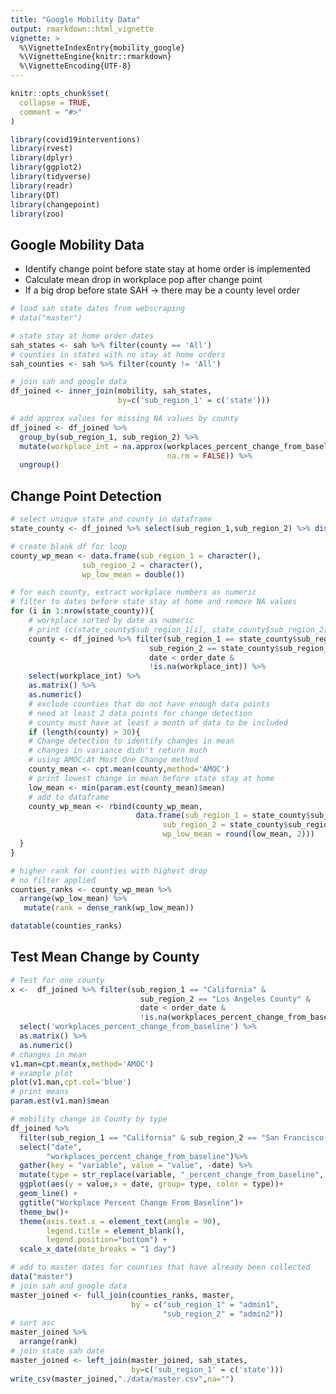 ```yaml
---
title: "Google Mobility Data"
output: rmarkdown::html_vignette
vignette: >
  %\VignetteIndexEntry{mobility_google}
  %\VignetteEngine{knitr::rmarkdown}
  %\VignetteEncoding{UTF-8}
---
```


```r
knitr::opts_chunk$set(
  collapse = TRUE,
  comment = "#>"
)
```

```r
library(covid19interventions)
library(rvest)
library(dplyr)
library(ggplot2)
library(tidyverse)
library(readr)
library(DT)
library(changepoint)
library(zoo)
```

## Google Mobility Data
- Identify change point before state stay at home order is implemented
- Calculate mean drop in workplace pop after change point
- If a big drop before state SAH -> there may be a county level order
```r
# load sah state dates from webscraping
# data("master")

# state stay at home order dates
sah_states <- sah %>% filter(county == 'All')
# counties in states with no stay at home orders
sah_counties <- sah %>% filter(county != 'All')

# join sah and google data
df_joined <- inner_join(mobility, sah_states, 
                        by=c('sub_region_1' = c('state')))

# add approx values for missing NA values by county
df_joined <- df_joined %>%
  group_by(sub_region_1, sub_region_2) %>%
  mutate(workplace_int = na.approx(workplaces_percent_change_from_baseline,
                                   na.rm = FALSE)) %>% 
  ungroup()
```

## Change Point Detection
```r
# select unique state and county in dataframe
state_county <- df_joined %>% select(sub_region_1,sub_region_2) %>% distinct() 

# create blank df for loop
county_wp_mean <- data.frame(sub_region_1 = character(), 
                sub_region_2 = character(), 
                wp_low_mean = double())

# for each county, extract workplace numbers as numeric
# filter to dates before state stay at home and remove NA values
for (i in 1:nrow(state_county)){
    # workplace sorted by date as numeric
    # print (c(state_county$sub_region_1[i], state_county$sub_region_2[i] ))
    county <- df_joined %>% filter(sub_region_1 == state_county$sub_region_1[i] & 
                               sub_region_2 == state_county$sub_region_2[i] &
                               date < order_date &
                               !is.na(workplace_int)) %>%
    select(workplace_int) %>% 
    as.matrix() %>% 
    as.numeric()
    # exclude counties that do not have enough data points
    # need at least 2 data points for change detection
    # county must have at least a month of data to be included
    if (length(county) > 30){
    # Change detection to identify changes in mean
    # changes in variance didn't return much
    # using AMOC:At Most One Change method
    county_mean <- cpt.mean(county,method='AMOC')
    # print lowest change in mean before state stay at home
    low_mean <- min(param.est(county_mean)$mean)
    # add to dataframe
    county_wp_mean <- rbind(county_wp_mean, 
                            data.frame(sub_region_1 = state_county$sub_region_1[i],
                                  sub_region_2 = state_county$sub_region_2[i],
                                  wp_low_mean = round(low_mean, 2)))
  }
}

# higher rank for counties with highest drop
# no filter applied
counties_ranks <- county_wp_mean %>% 
  arrange(wp_low_mean) %>% 
   mutate(rank = dense_rank(wp_low_mean))
```

```r
datatable(counties_ranks)
```

## Test Mean Change by County
```r
# Test for one county
x <-  df_joined %>% filter(sub_region_1 == "California" & 
                             sub_region_2 == "Los Angeles County" &
                             date < order_date &
                             !is.na(workplaces_percent_change_from_baseline)) %>%
  select('workplaces_percent_change_from_baseline') %>%  
  as.matrix() %>% 
  as.numeric()
# changes in mean
v1.man=cpt.mean(x,method='AMOC')
# example plot
plot(v1.man,cpt.col='blue')
# print means
param.est(v1.man)$mean
```

```r
# mobility change in County by type
df_joined %>% 
  filter(sub_region_1 == "California" & sub_region_2 == "San Francisco County") %>%
  select("date",
        "workplaces_percent_change_from_baseline")%>%
  gather(key = "variable", value = "value", -date) %>% 
  mutate(type = str_replace(variable, "_percent_change_from_baseline", ""))%>%
  ggplot(aes(y = value,x = date, group= type, color = type))+
  geom_line() +
  ggtitle("Workplace Percent Change From Baseline")+
  theme_bw()+
  theme(axis.text.x = element_text(angle = 90), 
        legend.title = element_blank(),
        legend.position="bottom") +
  scale_x_date(date_breaks = "1 day")
```

```r
# add to master dates for counties that have already been collected
data("master")
# join sah and google data
master_joined <- full_join(counties_ranks, master, 
                           by = c("sub_region_1" = "admin1", 
                                  "sub_region_2" = "admin2"))
# sort asc
master_joined %>% 
  arrange(rank)
# join state sah date
master_joined <- left_join(master_joined, sah_states, 
                           by=c('sub_region_1' = c('state')))
write_csv(master_joined,"./data/master.csv",na="")
```
